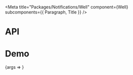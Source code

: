 
<Meta title="Packages/Notifications/Well" component={Well} subcomponents={{ Paragraph, Title }} />

# API

<ArgsTable />

# Demo

<Canvas>
  <Story
    name="Well"
    args={{ children: 'Text', title: 'Title', hasParagraph: false }}
    argTypes={{
      title: { name: 'children', table: { category: 'Title' } },
      isRegular: { control: { type: 'boolean' }, table: { category: 'Title' } },
      hasParagraph: { name: 'Paragraph', table: { category: 'Story' } }
    }}
  >
    {args => <WellStory {...args} />}
  </Story>
</Canvas>

